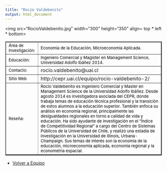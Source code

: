 ```yaml
---
title: "Rocío Valdebenito"
output: html_document
---
```

<html>
<body>
 
<img src="RocioValdebenito.jpg" width="300" height="350" align= top * left * bottom>

<table border="2">

<tr>
<td> <font size="2" color="black"> Área de Investigación:</font>
 </td>
         
<td> <font size="2" color="black"> Economía de la Educación, Microeconomía Aplicada. </font> </td>

<tr>

<td> <font size="2" color="black"> Educación: </font>
 </td>

<td> <font size="2" color="black"> Ingeniero Comercial y Magister en Management Science, Universidad Adolfo Ibáñez 2014. </font>
</td>

</tr>

<tr>
<td> <font size="2" color="black"> Contacto:</font> </td>

<td> rocio.valdebenito@uai.cl </td>

</tr>

<tr> 
<td > <font size="2" color="black"> Sitio Web </font> </td> 
<td>  http://cepr.uai.cl/equipo/rocio-valdebenito-2/ </td>

<tr>
<td> 
<font size="2" color="black"> Reseña: </font> </td>
<td><font size="2" color="black"> 
Rocío Valdebenito es Ingeniero Comercial y Master en Management Science de la Universidad Adolfo Ibáñez. Desde agosto 2014 es investigadora asociada del CEPR, donde trabaja temas de educación técnica profesional y la transición de estos alumnos a la educación superior. También enfoca su análisis en economía regional, principalmente las desigualdades regionales en torno a calidad de vida y educación. Ha sido ayudante de investigación en el "Índice de Competitividad Regional" a cargo del Centro de Sistemas Públicos de la Universidad de Chile, y realizó una estadía de investigación en la Universidad de Illinois, Urbana-Champaign. Sus temas de interés son la economía de la educación, microeconomía aplicada, economía regional y la econometría espacial. </font>
</td>
</tr>
</tr>


</table> 

- <a href="equipo.html"> Volver a Equipo </a>
</body>


</html> 